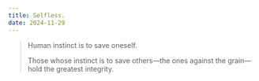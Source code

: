 ```yaml
---
title: Selfless.
date: 2024-11-29
---
```


> Human instinct is to save oneself.
>
> Those whose instinct is to save others—the ones against the grain—hold the greatest integrity.
